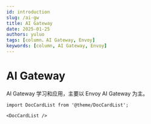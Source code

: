 ```yaml
---
id: introduction
slug: /ai-gw
title: AI Gateway
date: 2025-01-25
authors: yuluo
tags: [column，AI Gateway, Envoy]
keywords: [column, AI Gateway, Envoy]
---
```


<!-- truncate -->

# AI Gateway

AI Gateway 学习和应用，主要以 Envoy AI Gateway 为主。

```mdx-code-block
import DocCardList from '@theme/DocCardList';

<DocCardList />
```
